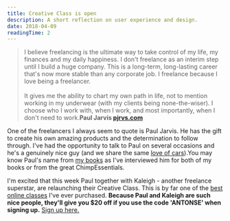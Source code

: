 ```yaml
---
title: Creative Class is open
description: A short reflection on user experience and design.
date: 2018-04-09
readingTime: 2
---
```


>I believe freelancing is the ultimate way to take control of my life, my finances and my daily happiness. I don't freelance as an interim step until I build a huge company. This is a long-term, long-lasting career that's now more stable than any corporate job. I freelance because I love being a freelancer. <br /><br />It gives me the ability to chart my own path in life, not to mention working in my underwear (with my clients being none-the-wiser). I choose who I work with, when I work, and most importantly, when I don't need to work.**Paul Jarvis <a href="https://creativeclass.co/ref/50/">pjrvs.com</a>**

One of the freelancers I always seem to quote is Paul Jarvis. He has the gift to create his own amazing products and the determination to follow through. I've had the opportunity to talk to Paul on several occasions and he's a genuinely nice guy (and we share the same <a href="https://www.instagram.com/p/BY_F0u_hGEl/?taken-by=antonsten">love of cars</a>).You may know Paul's name from <a href="/books">my books</a> as I've interviewed him for both of my books or from the great ChimpEssentials.

I'm excited that this week Paul together with Kaleigh - another freelance superstar, are relaunching their Creative Class. This is by far one of the <a href="https://creativeclass.co/ref/50/">best online classes</a> I've ever purchased. **Because Paul and Kaleigh are such nice people, they'll give you $20 off if you use the code 'ANTONSE' when signing up.** <a href="https://creativeclass.co/ref/50/">Sign up here.</a>
